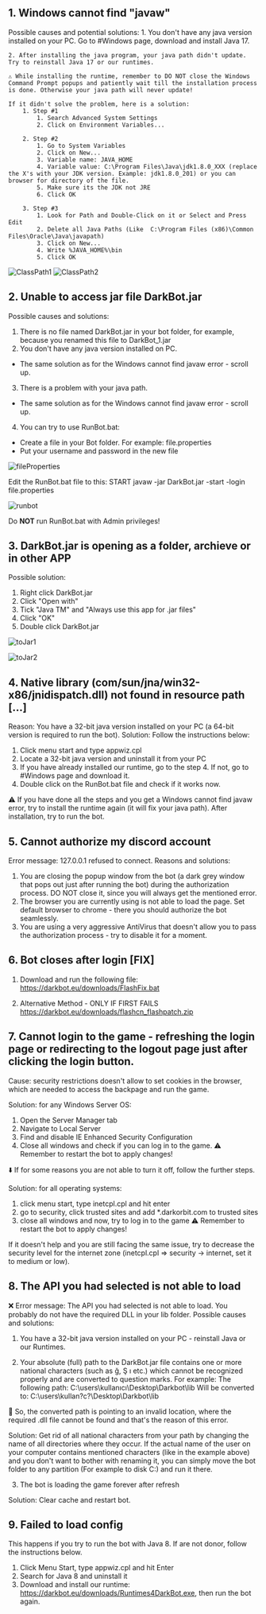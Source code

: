 ##  1. Windows cannot find "javaw"
Possible causes and potential solutions:
    1. You don't have any java version installed on your PC. Go to #Windows page, download and install Java 17.

    2. After installing the java program, your java path didn't update. Try to reinstall Java 17 or our runtimes.

    ⚠️ While installing the runtime, remember to DO NOT close the Windows Command Prompt popups and patiently wait till the installation process is done. Otherwise your java path will never update!

    If it didn't solve the problem, here is a solution:
        1. Step #1
            1. Search Advanced System Settings
            2. Click on Environment Variables...

        2. Step #2
            1. Go to System Variables
            2. Click on New...
            3. Variable name: JAVA_HOME
            4. Variable value: C:\Program Files\Java\jdk1.8.0_XXX (replace the X's with your JDK version. Example: jdk1.8.0_201) or you can browser for directory of the file.
            5. Make sure its the JDK not JRE
            6. Click OK

        3. Step #3
            1. Look for Path and Double-Click on it or Select and Press Edit
            2. Delete all Java Paths (Like  C:\Program Files (x86)\Common Files\Oracle\Java\javapath)
            3. Click on New...
            4. Write %JAVA_HOME%\bin
            5. Click OK

![ClassPath1](public/ClassPath1.png)
![ClassPath2](public/ClassPath2.png)

## 2. Unable to access jar file DarkBot.jar

Possible causes and solutions:
1. There is no file named DarkBot.jar in your bot folder, for example, because you renamed this file to DarkBot_1.jar
2. You don't have any java version installed on PC.
- The same solution as for the Windows cannot find javaw error - scroll up.
3. There is a problem with your java path.
- The same solution as for the Windows cannot find javaw error - scroll up.

4. You can try to use RunBot.bat:

- Create a file in your Bot folder. For example: file.properties
- Put your username and password in the new file

![fileProperties](public/fileProperties.png)

Edit the RunBot.bat file to this: START javaw -jar DarkBot.jar -start -login file.properties

![runbot](public/runbot.png)

Do **NOT** run RunBot.bat with Admin privileges!

## 3. DarkBot.jar is opening as a folder, archieve or in other APP
Possible solution:
1. Right click DarkBot.jar
2. Click "Open with"
3. Tick "Java TM" and "Always use this app for .jar files"
4. Click "OK"
5. Double click DarkBot.jar

![toJar1](public/toJar1.png)

![toJar2](public/toJar2.png)

## 4. Native library (com/sun/jna/win32-x86/jnidispatch.dll) not found in resource path [...]
Reason: You have a 32-bit java version installed on your PC (a 64-bit version is required to run the bot).
Solution: Follow the instructions below:
1. Click menu start and type appwiz.cpl
2. Locate a 32-bit java version and uninstall it from your PC
3. If you have already installed our runtime, go to the step 4.  If not, go to #Windows page and download it.
4. Double click on the RunBot.bat file and check if it works now.

⚠️ If you have done all the steps and you get a Windows cannot find javaw error, try to install the runtime again (it will fix your java path). After installation, try to run the bot.

## 5. Cannot authorize my discord account

Error message: 127.0.0.1 refused to connect.
Reasons and solutions:
1. You are closing the popup window from the bot (a dark grey window that pops out just after running the bot) during the authorization process. DO NOT close it, since you will always get the mentioned error.
2. The browser you are currently using is not able to load the page. Set default browser to chrome - there you should authorize the bot seamlessly.
3. You are using a very aggressive AntiVirus that doesn't allow you to pass the authorization process - try to disable it for a moment.

## 6. Bot closes after login  [FIX]

1. Download and run the following file:
https://darkbot.eu/downloads/FlashFix.bat

2. Alternative Method - ONLY IF FIRST FAILS
https://darkbot.eu/downloads/flashcn_flashpatch.zip

## 7. Cannot login to the game - refreshing the login page or redirecting to the logout page just after clicking the login button.

Cause: security restrictions doesn't allow to set cookies in the browser, which are needed to access the backpage and run the game.

Solution: for any Windows Server OS:
 1. Open the Server Manager tab
 2. Navigate to Local Server
 3. Find and disable IE Enhanced Security Configuration
 4. Close all windows and check if you can log in to the game.
⚠️ Remember to restart the bot to apply changes!

⬇️ If for some reasons you are not able to turn it off, follow the further steps.

Solution: for all operating systems:
 1.  click menu start, type inetcpl.cpl and hit enter
 2. go to security, click trusted sites and add *.darkorbit.com to trusted sites
 3. close all windows and now, try to log in to the game
 ⚠️ Remember to restart the bot to apply changes!

If it doesn't help and you are still facing the same issue, try to decrease the security level for the internet zone (inetcpl.cpl => security  -> internet, set it to medium or low).

## 8. The API you had selected is not able to load

❌ Error message: The API you had selected is not able to load. You probably do not have the required DLL in your lib folder.
Possible causes and solutions:

1. You have a 32-bit java version installed on your PC - reinstall Java or our Runtimes.

2. Your absolute (full) path to the DarkBot.jar file contains one or more national characters (such as ğ, Ş ı etc.) which cannot be recognized properly and are converted to question marks.
For example:
The following path:    C:\users\kullanıcı\Desktop\Darkbot\lib
Will be converted to: C:\users\kullan?c?\Desktop\Darkbot\lib

🔹 So, the converted path is pointing to an invalid location, where the required .dll file cannot be found and that's the reason of this error.

Solution: Get rid of all national characters from your path by changing the name of all directories where they occur. If the actual name of the user on your computer contains mentioned characters (like in the example above) and you don't want to bother with renaming it, you can simply move the bot folder to any partition (For example to disk C:\) and run it there. 
 
3. The bot is loading the game forever after refresh

Solution: Clear cache and restart bot.

## 9. Failed to load config

This happens if you try to run the bot with Java 8. If are not donor, follow the instructions below.

1. Click Menu Start, type appwiz.cpl and hit Enter
2. Search for Java 8 and uninstall it
3. Download and install our runtime: https://darkbot.eu/downloads/Runtimes4DarkBot.exe, then run the bot again.